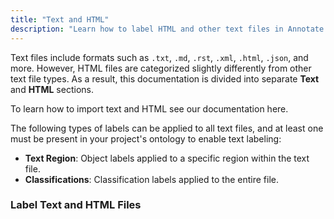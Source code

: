 ```yaml
---
title: "Text and HTML"
description: "Learn how to label HTML and other text files in Annotate's Label Editor."
---
```


Text files include formats such as `.txt`, `.md`, `.rst`, `.xml`, `.html`, `.json`, and more. However, HTML files are categorized slightly differently from other text file types. As a result, this documentation is divided into separate **Text** and **HTML** sections.  

<Note> To learn how to import text and HTML see our documentation here.</Note>

<Info>  
The following types of labels can be applied to all text files, and at least one must be present in your project's ontology to enable text labeling:  

- **Text Region**: Object labels applied to a specific region within the text file.  
- **Classifications**: Classification labels applied to the entire file.  
</Info>

### Label Text and HTML Files



<LabelText />
